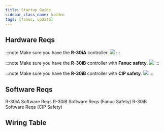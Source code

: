 ```yaml
---
title: Startup Guide
sidebar_class_name: hidden
tags: [fanuc, update]
---
```







## Hardware Reqs

<ConditionalVisibility paramValue="r30ia" safetyValue="fanuc">

:::note
Make sure you have the **R-30iA** controller.
![](../fanuc/Images/Controller-r30ia.png)
:::

</ConditionalVisibility>






<ConditionalVisibility paramValue="r30ib" safetyValue="fanuc">

:::note
Make sure you have the **R-30iB** controller with **Fanuc safety**.
![](../fanuc/Images/Controller-r30ib-plus.png)
:::

</ConditionalVisibility>





<ConditionalVisibility paramValue="r30ib" safetyValue="cip">

:::note
Make sure you have the **R-30iB** controller with **CIP safety**.
![](../fanuc/Images/Controller-r30ib-plus.png)
:::

</ConditionalVisibility>







## Software Reqs

<ConditionalVisibility paramValue="r30ia" safetyValue="fanuc">
  R-30iA Software Reqs
</ConditionalVisibility>

<ConditionalVisibility paramValue="r30ib" safetyValue="fanuc">
  R-30iB Software Reqs (Fanuc Safety)
</ConditionalVisibility>

<ConditionalVisibility paramValue="r30ib" safetyValue="cip">
  R-30iB Software Reqs (CIP Safety)
</ConditionalVisibility>







## Wiring Table

<ConditionalVisibility paramValue="r30ia" safetyValue="fanuc">
<DynamicTableGenerator tableKey="r30ia-fanuc" />
</ConditionalVisibility>

<ConditionalVisibility paramValue="r30ib" safetyValue="fanuc">
<DynamicTableGenerator tableKey="r30ib-fanuc" />
</ConditionalVisibility>

<ConditionalVisibility paramValue="r30ib" safetyValue="cip">
<DynamicTableGenerator tableKey="r30ib-cip" />
</ConditionalVisibility>


